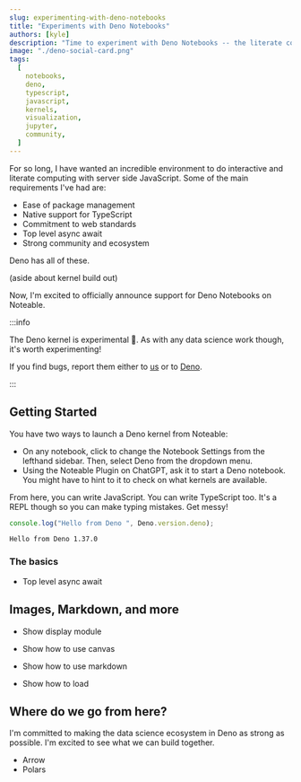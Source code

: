 ```yaml
---
slug: experimenting-with-deno-notebooks
title: "Experiments with Deno Notebooks"
authors: [kyle]
description: "Time to experiment with Deno Notebooks -- the literate computing experience for JavaScript."
image: "./deno-social-card.png"
tags:
  [
    notebooks,
    deno,
    typescript,
    javascript,
    kernels,
    visualization,
    jupyter,
    community,
  ]
---
```


For so long, I have wanted an incredible environment to do interactive and literate computing with server side JavaScript. Some of the main requirements I've had are:

- Ease of package management
- Native support for TypeScript
- Commitment to web standards
- Top level async await
- Strong community and ecosystem

Deno has all of these.

(aside about kernel build out)

Now, I'm excited to officially announce support for Deno Notebooks on Noteable.

:::info

The Deno kernel is experimental 🧪. As with any data science work though, it's worth experimenting!

If you find bugs, report them either to [us]() or to [Deno](https://github.com/denoland/deno/issues).

:::

## Getting Started

You have two ways to launch a Deno kernel from Noteable:

- On any notebook, click to change the Notebook Settings from the lefthand sidebar. Then, select Deno from the dropdown menu.
- Using the Noteable Plugin on ChatGPT, ask it to start a Deno notebook. You might have to hint to it to check on what kernels are available.

From here, you can write JavaScript. You can write TypeScript too. It's a REPL though so you can make typing mistakes. Get messy!

```typescript cell count={1}
console.log("Hello from Deno ", Deno.version.deno);
```

```cell output count={1}
Hello from Deno 1.37.0
```

### The basics

- Top level async await

## Images, Markdown, and more

- Show display module
- Show how to use canvas
- Show how to use markdown

- Show how to load

## Where do we go from here?

I'm committed to making the data science ecosystem in Deno as strong as possible. I'm excited to see what we can build together.

- Arrow
- Polars
